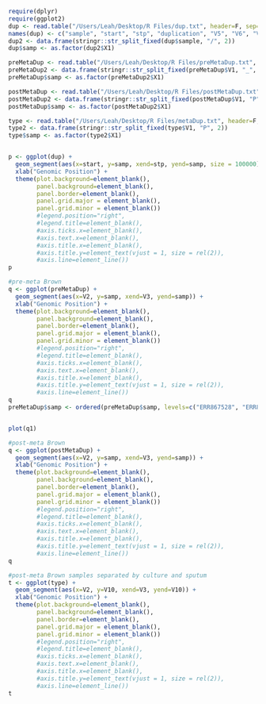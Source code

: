 ```r
require(dplyr)
require(ggplot2)
dup <- read.table("/Users/Leah/Desktop/R Files/dup.txt", header=F, sep='\t', na.strings="na")
names(dup) <- c("sample", "start", "stp", "duplication", "V5", "V6", "V7", "V8", "V9")
dup2 <- data.frame(stringr::str_split_fixed(dup$sample, "/", 2))
dup$samp <- as.factor(dup2$X1)

preMetaDup <- read.table("/Users/Leah/Desktop/R Files/preMetaDup.txt", header=F, sep='\t', na.strings="na")
preMetaDup2 <- data.frame(stringr::str_split_fixed(preMetaDup$V1, "_", 2))
preMetaDup$samp <- as.factor(preMetaDup2$X1)

postMetaDup <- read.table("/Users/Leah/Desktop/R Files/postMetaDup.txt", header=F, sep='\t', na.strings="na")
postMetaDup2 <- data.frame(stringr::str_split_fixed(postMetaDup$V1, "P", 2))
postMetaDup$samp <- as.factor(postMetaDup2$X1)

type <- read.table("/Users/Leah/Desktop/R Files/metaDup.txt", header=F, sep='\t', na.strings="na") #postMeta
type2 <- data.frame(stringr::str_split_fixed(type$V1, "P", 2))
type$samp <- as.factor(type2$X1)


p <- ggplot(dup) +
  geom_segment(aes(x=start, y=samp, xend=stp, yend=samp, size = 100000)) +
  xlab("Genomic Position") +
  theme(plot.background=element_blank(),
        panel.background=element_blank(),
        panel.border=element_blank(),
        panel.grid.major = element_blank(),
        panel.grid.minor = element_blank())
        #legend.position="right",
        #legend.title=element_blank(),
        #axis.ticks.x=element_blank(),
        #axis.text.x=element_blank(),
        #axis.title.x=element_blank(),
        #axis.title.y=element_text(vjust = 1, size = rel(2)),
        #axis.line=element_line())
p

#pre-meta Brown
q <- ggplot(preMetaDup) +
  geom_segment(aes(x=V2, y=samp, xend=V3, yend=samp)) +
  xlab("Genomic Position") +
  theme(plot.background=element_blank(),
        panel.background=element_blank(),
        panel.border=element_blank(),
        panel.grid.major = element_blank(),
        panel.grid.minor = element_blank())
        #legend.position="right",
        #legend.title=element_blank(),
        #axis.ticks.x=element_blank(),
        #axis.text.x=element_blank(),
        #axis.title.x=element_blank(),
        #axis.title.y=element_text(vjust = 1, size = rel(2)),
        #axis.line=element_line())
q
preMetaDup$samp <- ordered(preMetaDup$samp, levels=c("ERR867528", "ERR867529", "ERR867532", "ERR867546", "ERR867547", "ERR867548", "ERR867549", "ERR867550", "ERR867551", "ERR867552", "ERR867553", "ERR867560", "ERR867561", "ERR867562", "ERR867563", "ERR867564", "ERR867518", "ERR867519", "ERR867520", "ERR867521", "ERR867522", "ERR867523", "ERR867524", "ERR867525", "ERR867526", "ERR867527", "ERR867538", "ERR867539", "ERR867541", "ERR867542", "ERR867543", "ERR867544", "ERR867545", "ERR867554", "ERR867555", "ERR867556", "ERR867557", "ERR867558", "ERR867559", "ERR867566", "ERR867567", "ERR867568", "ERR867569", "ERR867570", "ERR867571", "ERR867572", "ERR867573", "ERR867574", "ERR867575"))


plot(q1)

#post-meta Brown
q <- ggplot(postMetaDup) +
  geom_segment(aes(x=V2, y=samp, xend=V3, yend=samp)) +
  xlab("Genomic Position") +
  theme(plot.background=element_blank(),
        panel.background=element_blank(),
        panel.border=element_blank(),
        panel.grid.major = element_blank(),
        panel.grid.minor = element_blank())
        #legend.position="right",
        #legend.title=element_blank(),
        #axis.ticks.x=element_blank(),
        #axis.text.x=element_blank(),
        #axis.title.x=element_blank(),
        #axis.title.y=element_text(vjust = 1, size = rel(2)),
        #axis.line=element_line())
q

#post-meta Brown samples separated by culture and sputum
t <- ggplot(type) +
  geom_segment(aes(x=V2, y=V10, xend=V3, yend=V10)) +
  xlab("Genomic Position") +
  theme(plot.background=element_blank(),
        panel.background=element_blank(),
        panel.border=element_blank(),
        panel.grid.major = element_blank(),
        panel.grid.minor = element_blank())
        #legend.position="right",
        #legend.title=element_blank(),
        #axis.ticks.x=element_blank(),
        #axis.text.x=element_blank(),
        #axis.title.x=element_blank(),
        #axis.title.y=element_text(vjust = 1, size = rel(2)),
        #axis.line=element_line())
t
```
